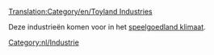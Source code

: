 [[Translation:Category/en/Toyland Industries]]

Deze industrieën komen voor in het [[nl/Manual/Klimaat#speelgoedland|speelgoedland klimaat]].

[[Category:nl/Industrie]]